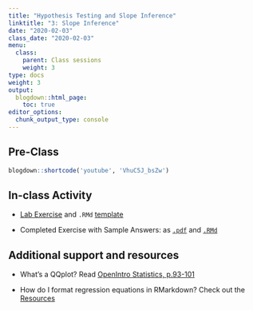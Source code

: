 ```yaml
---
title: "Hypothesis Testing and Slope Inference"
linktitle: "3: Slope Inference"
date: "2020-02-03"
class_date: "2020-02-03"
menu:
  class:
    parent: Class sessions
    weight: 3
type: docs
weight: 3
output:
  blogdown::html_page:
    toc: true
editor_options: 
  chunk_output_type: console
---
```


## Pre-Class
```r
blogdown::shortcode('youtube', 'VhuC5J_bsZw')
```

## In-class Activity

- [Lab Exercise](http://sds291.netlify.com/03/03-lab.html) and `.RMd` [template](http://sds291.netlify.com/03/03-lab_RMDtemplate.Rmd)

- Completed Exercise with Sample Answers: as [`.pdf`](http://sds291.netlify.com/03/03-lab_CompletedSolutions.pdf) and [`.RMd`](http://sds291.netlify.com/03/03-lab_CompletedSolutions.Rmd)

## Additional support and resources

- What's a QQplot? Read [OpenIntro Statistics, p.93-101](https://www.openintro.org/download.php?file=isrs1_tablet&referrer=/stat/textbook.php)

- How do I format regression equations in RMarkdown? Check out the [Resources](resources/equations.html) 
